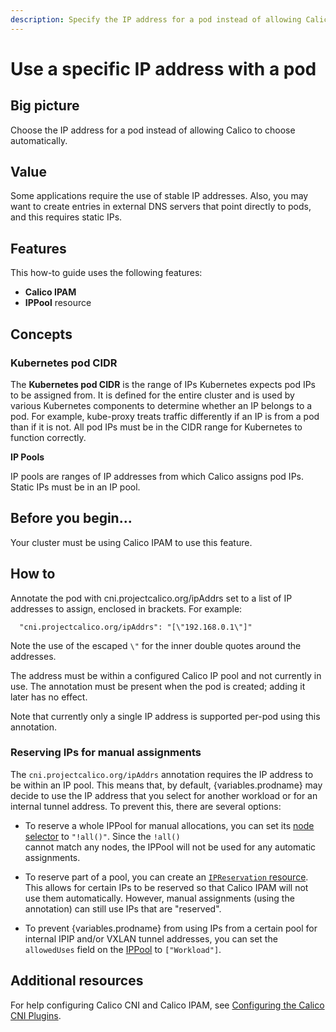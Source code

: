 ```yaml
---
description: Specify the IP address for a pod instead of allowing Calico to automatically choose one.
---
```



# Use a specific IP address with a pod


## Big picture

Choose the IP address for a pod instead of allowing Calico to choose automatically.

## Value

Some applications require the use of stable IP addresses. Also, you may want to create entries in external DNS servers that point directly to pods, and this requires static IPs.

## Features

This how-to guide uses the following features:

- **Calico IPAM**
- **IPPool** resource

## Concepts

### Kubernetes pod CIDR

The **Kubernetes pod CIDR** is the range of IPs Kubernetes expects pod IPs to be assigned from. It is defined for the entire cluster and is used by various Kubernetes components to determine whether an IP belongs to a pod. For example, kube-proxy treats traffic differently if an IP is from a pod than if it is not. All pod IPs must be in the CIDR range for Kubernetes to function correctly.

**IP Pools**

IP pools are ranges of IP addresses from which Calico assigns pod IPs. Static IPs must be in an IP pool.

## Before you begin...

Your cluster must be using Calico IPAM to use this feature.

<DetermineIpam />

## How to

Annotate the pod with cni.projectcalico.org/ipAddrs set to a list of IP addresses to assign, enclosed in brackets. For example:

```
  "cni.projectcalico.org/ipAddrs": "[\"192.168.0.1\"]"
```

Note the use of the escaped `\"` for the inner double quotes around the addresses.

The address must be within a configured Calico IP pool and not currently in use. The annotation must be present when the pod is created; adding it later has no effect.

Note that currently only a single IP address is supported per-pod using this annotation.

### Reserving IPs for manual assignments

The `cni.projectcalico.org/ipAddrs` annotation requires the IP address to be within an IP pool. This means that,
by default, {variables.prodname} may decide to use the IP address that you select for another workload or for an internal
tunnel address. To prevent this, there are several options:

- To reserve a whole IPPool for manual allocations, you can set its [node selector](../../reference/resources/ippool.mdx) to `"!all()"`. Since the `!all()`  
  cannot match any nodes, the IPPool will not be used for any automatic assignments.

- To reserve part of a pool, you can create an [`IPReservation` resource](../../reference/resources/ipreservation.mdx). This allows for certain IPs to be reserved so
  that Calico IPAM will not use them automatically. However, manual assignments (using the annotation) can still use
  IPs that are "reserved".

- To prevent {variables.prodname} from using IPs from a certain pool for internal IPIP and/or VXLAN tunnel addresses, you
  can set the `allowedUses` field on the [IPPool](../../reference/resources/ippool.mdx) to `["Workload"]`.

## Additional resources

For help configuring Calico CNI and Calico IPAM, see [Configuring the Calico CNI Plugins](../../reference/configure-cni-plugins.mdx).
